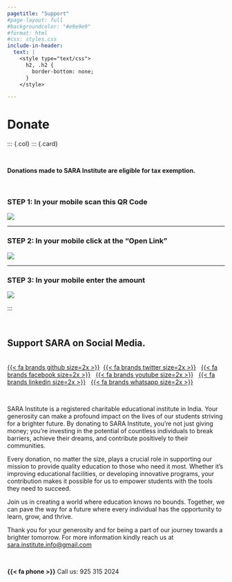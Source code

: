 ```yaml
---
pagetitle: "Support"
#page-layout: full
#backgroundcolor: "#e9e9e9"
#format: html
#css: styles.css
include-in-header: 
  text: |
    <style type="text/css">
      h2, .h2 {
        border-bottom: none;
      }
    </style>

---
```


# Donate

::: {.col}
::: {.card}

::: {.centering}

<br>

[**Donations made to SARA Institute are eligible for tax exemption.**]{.clr-blue}

<!-- [We are not eligible to accept international donations.]{.clr-red} -->

<br>

::: {.layout-grid}
::: {.col}

:::

::: {.col}

### STEP 1: In your mobile scan this QR Code

![](images/donate1.png)
:::

::: {.col}

:::
:::

----

::: {.layout-grid}
::: {.col}

:::

::: {.col}

### STEP 2: In your mobile click at the "Open Link"

![](images/donate2.jpeg)

:::

::: {.col}

:::
:::

----

::: {.layout-grid}
::: {.col}

:::

::: {.col}

### STEP 3: In your mobile enter the amount

![](images/donate3.jpeg)

:::

::: {.col}

:::
:::

:::
:::

<br>

::: {.col}
::: {.card}

## Support SARA on Social Media.

<br>[{{< fa brands github size=2x >}}](https://github.com/sara-edu) &nbsp;[{{< fa brands twitter size=2x >}}](https://twitter.com/sara_institute) &nbsp; [{{< fa brands facebook size=2x >}}](https://www.facebook.com/profile.php?id=61564043738390) &nbsp; [{{< fa brands youtube size=2x >}}](https://www.youtube.com/@SARADataScience) &nbsp; [{{< fa brands linkedin size=2x >}}](https://www.linkedin.com/company/sara-institute/) &nbsp; [{{< fa brands whatsapp size=2x >}}](https://whatsapp.com/channel/0029Va4r7rGLCoWycMwThl2J)

<br>

SARA Institute is a registered charitable educational institute in India. Your generosity can make a profound impact on the lives of our students striving for a brighter future. By donating to SARA Institute, you're not just giving money; you're investing in the potential of countless individuals to break barriers, achieve their dreams, and contribute positively to their communities.

Every donation, no matter the size, plays a crucial role in supporting our mission to provide quality education to those who need it most. Whether it's improving educational facilities, or developing innovative programs, your contribution makes it possible for us to empower students with the tools they need to succeed.

Join us in creating a world where education knows no bounds. Together, we can pave the way for a future where every individual has the opportunity to learn, grow, and thrive.

Thank you for your generosity and for being a part of our journey towards a brighter tomorrow. For more information kindly reach us at <sara.institute.info@gmail.com>

<br>

**{{< fa phone >}}**
Call us: 925 315 2024 

<br>

:::
:::

<br>
